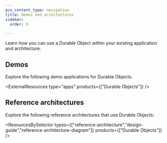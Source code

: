 ```yaml
---
pcx_content_type: navigation
title: Demos and architectures
sidebar:
  order: 9

---
```



Learn how you can use a <GlossaryTooltip term = "Durable Object">Durable Object</GlossaryTooltip> within your existing application and architecture.

## Demos

Explore the following <GlossaryTooltip term="demo application">demo applications</GlossaryTooltip> for Durable Objects.

<ExternalResources type="apps" products={["Durable Objects"]} />

## Reference architectures

Explore the following <GlossaryTooltip term="reference architecture">reference architectures</GlossaryTooltip> that use Durable Objects:

<ResourcesBySelector types={["reference-architecture","design-guide","reference-architecture-diagram"]} products={["Durable Objects"]} />
